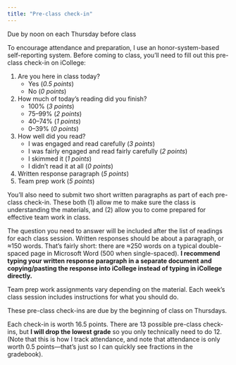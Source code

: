 ```yaml
---
title: "Pre-class check-in"
---
```


<div class="date-block bg-assignment text-white p-2 fake-date-block">
<p class="date">Due by noon on each Thursday before class</p>
</div>

To encourage attendance and preparation, I use an honor-system-based self-reporting system. Before coming to class, you'll need to fill out this pre-class check-in on iCollege:

1. Are you here in class today?
    - Yes (*0.5 points*)
    - No (*0 points*)
2. How much of today's reading did you finish?
    - 100% (*3 points*)
    - 75–99% (*2 points*)
    - 40–74% (*1 points*)
    - 0–39% (*0 points*)
3. How well did you read?
    - I was engaged and read carefully (*3 points*)
    - I was fairly engaged and read fairly carefully (*2 points*)
    - I skimmed it (*1 points*)
    - I didn't read it at all (*0 points*)
4. Written response paragraph (*5 points*)
5. Team prep work (*5 points*)

You'll also need to submit two short written paragraphs as part of each pre-class check-in. These both (1) allow me to make sure the class is understanding the materials, and (2) allow you to come prepared for effective team work in class. 

The question you need to answer will be included after the list of readings for each class session. Written responses should be about a paragraph, or ≈150 words. That's fairly short: there are ≈250 words on a typical double-spaced page in Microsoft Word (500 when single-spaced). **I recommend typing your written response paragraph in a separate document and copying/pasting the response into iCollege instead of typing in iCollege directly.**

Team prep work assignments vary depending on the material. Each week's class session includes instructions for what you should do.

These pre-class check-ins are due by the beginning of class on Thursdays. 

Each check-in is worth 16.5 points. There are 13 possible pre-class check-ins, but **I will drop the lowest grade** so you only technically need to do 12. (Note that this is how I track attendance, and note that attendance is only worth 0.5 points—that's just so I can quickly see fractions in the gradebook).
